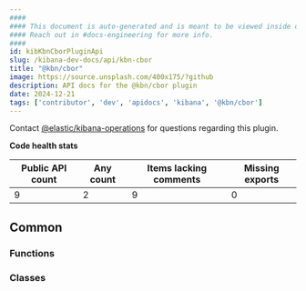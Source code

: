 ```yaml
---
####
#### This document is auto-generated and is meant to be viewed inside our experimental, new docs system.
#### Reach out in #docs-engineering for more info.
####
id: kibKbnCborPluginApi
slug: /kibana-dev-docs/api/kbn-cbor
title: "@kbn/cbor"
image: https://source.unsplash.com/400x175/?github
description: API docs for the @kbn/cbor plugin
date: 2024-12-21
tags: ['contributor', 'dev', 'apidocs', 'kibana', '@kbn/cbor']
---
```




Contact [@elastic/kibana-operations](https://github.com/orgs/elastic/teams/kibana-operations) for questions regarding this plugin.

**Code health stats**

| Public API count  | Any count | Items lacking comments | Missing exports |
|-------------------|-----------|------------------------|-----------------|
| 9 | 2 | 9 | 0 |

## Common

### Functions
<DocDefinitionList data={kbnCborObj.common.functions}/>

### Classes
<DocDefinitionList data={kbnCborObj.common.classes}/>

